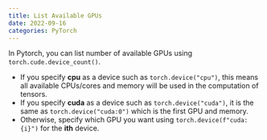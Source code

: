 ```yaml
---
title: List Available GPUs
date: 2022-09-16
categories: PyTorch
---
```

In Pytorch, you can list number of available GPUs using `torch.cude.device_count()`.

- If you specify **cpu** as a device such as `torch.device("cpu")`, this means all available CPUs/cores and memory will be used in the computation of tensors.
- If you specify **cuda** as a device such as `torch.device("cuda")`, it is the same as `torch.device("cuda:0")` which is the first GPU and memory.
- Otherwise, specify which GPU you want using `torch.device(f"cuda:{i}")` for the **ith** device.
